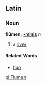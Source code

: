 ==Latin==
===Noun===
'''flūmen, [[Wiktionary Appendix:Latin third declension|-minis]]''' ''n''

#a [[river]]
====Related Words====
*[[fluo]]

[[pl:Flumen]]